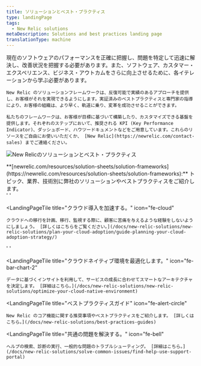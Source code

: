 ```yaml
---
title: ソリューションとベスト・プラクティス
type: landingPage
tags:
  - New Relic solutions
metaDescription: Solutions and best practices landing page
translationType: machine
---
```



<LandingPageHero>
  <HeroContent>
    現在のソフトウェアのパフォーマンスを正確に把握し、問題を特定して迅速に解決し、改善状況を把握する必要があります。また、ソフトウェア、カスタマー・エクスペリエンス、ビジネス・アウトカムをさらに向上させるために、各イテレーションから学ぶ必要があります。

    New Relic のソリューションフレームワークは、反復可能で実績のあるアプローチを提供し、お客様がそれを実現できるようにします。実証済みのベストプラクティスと専門家の指導により、お客様の組織は、より早く、軌道に乗り、変革を成功させることができます。

    私たちのフレームワークは、お客様が目標に基づいて構築したり、カスタマイズできる基盤を提供します。それぞれのステップにおいて、推奨される KPI (Key Performance Indicator)、ダッシュボード、ハウツードキュメントなどをご用意しています。これらのリソースをご自由にお使いいただくか、 [New Relic](https://newrelic.com/contact-sales) までご連絡ください。
  </HeroContent>

  <img
    title="New Relicのソリューションとベスト・プラクティス"
    alt="New Relicのソリューションとベスト・プラクティス"
    src={solutionsLandingPage}
  />

  <figcaption>
    **[newrelic.com/resources/solution-sheets/solution-frameworks](https://newrelic.com/resources/solution-sheets/solution-frameworks):** トピック、業界、技術別に弊社のソリューションやベストプラクティスをご紹介します。
  </figcaption>
</LandingPageHero>

<LandingPageTileGrid>
  ' '

  <LandingPageTile
    title="クラウド導入を加速する。"
    icon="fe-cloud"
  >
    クラウドへの移行を計画、移行、監視する際に、顧客に苦痛を与えるような経験をしないようにしましょう。 [詳しくはこちらをご覧ください。](/docs/new-relic-solutions/new-relic-solutions/plan-your-cloud-adoption/guide-planning-your-cloud-adoption-strategy/)
  </LandingPageTile>

  ' '

  <LandingPageTile
    title="クラウドネイティブ環境を最適化します。"
    icon="fe-bar-chart-2"
  >
    データに基づくインサイトを利用して、サービスの成長に合わせてスマートなアーキテクチャを決定します。 [詳細はこちら。](/docs/new-relic-solutions/new-relic-solutions/optimize-your-cloud-native-environment)
  </LandingPageTile>

  <LandingPageTile
    title="ベストプラクティスガイド"
    icon="fe-alert-circle"
  >
    New Relic のコア機能に関する推奨事項やベストプラクティスをご紹介します。 [詳しくはこちら。](/docs/new-relic-solutions/best-practices-guides)
  </LandingPageTile>

  <LandingPageTile
    title="共通の問題を解決する。"
    icon="fe-bell"
  >
    ヘルプの検索、診断の実行、一般的な問題のトラブルシューティング。 [詳細はこちら。](/docs/new-relic-solutions/solve-common-issues/find-help-use-support-portal)
  </LandingPageTile>
</LandingPageTileGrid>
